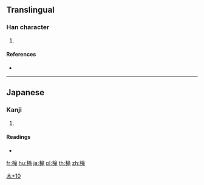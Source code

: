 ==Translingual==

===Han character===
{{Han char|rn=75|rad=木|as=10|sn=14|four=|canj=DYTU,XDYTU|ids=⿰木竜}}

# {{defn|Han|sort=木10}}

====References====
* {{Han ref|kx=0546.251|hdz=21268.101|uh=69DE|ud=27102}}

----

==Japanese==

===Kanji===
{{ja-kanji|grade=|rs=木10}}

# {{defn|lang=ja|sort=木10}}

====Readings====
* {{ja-readings|on=[[ろう]] (rō)|kun=[[おり]] (ori)}}

[[Category:Japanese-only CJKV Characters|木+10]]

[[fr:槞]]
[[hu:槞]]
[[ja:槞]]
[[pl:槞]]
[[th:槞]]
[[zh:槞]]